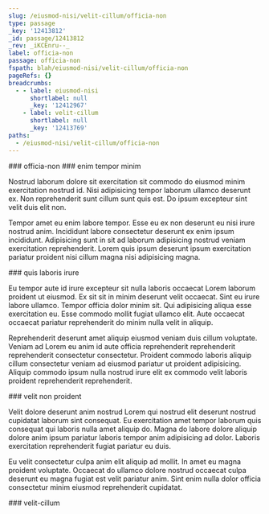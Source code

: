 ```yaml
---
slug: /eiusmod-nisi/velit-cillum/officia-non
type: passage
_key: '12413812'
_id: passage/12413812
_rev: _iKCEnru--_
label: officia-non
passage: officia-non
fspath: blah/eiusmod-nisi/velit-cillum/officia-non
pageRefs: {}
breadcrumbs:
  - - label: eiusmod-nisi
      shortlabel: null
      _key: '12412967'
    - label: velit-cillum
      shortlabel: null
      _key: '12413769'
paths:
  - /eiusmod-nisi/velit-cillum/officia-non
---
```


<NuggetArea>
<Passage slug="/eiusmod-nisi/velit-cillum/officia-non" type="passage" _key="12413812" _id="passage/12413812" _rev="_iKCEnru--_" label="officia-non" passage="officia-non" fspath="blah/eiusmod-nisi/velit-cillum/officia-non" paths="/eiusmod-nisi/velit-cillum/officia-non">
<NuggetBody>
### officia-non

</NuggetBody>
<Breadcrumbs>
<Crumbs>
<Crumb _key="12412967" label="eiusmod-nisi" /><Crumb _key="12413769" label="velit-cillum" />
</Crumbs>
</Breadcrumbs>
</Passage>

<NuggetsInbound>
</NuggetsInbound>
<NuggetsOutbound>
<Nugget direction="outbound" type="nugget" _key="a83840c8-9eb5-407f-954f-cc038e3974a3" _id="nugget/a83840c8-9eb5-407f-954f-cc038e3974a3" _rev="_iKCEnru--A" fspath="blah/eiusmod-nisi/velit-cillum/officia-non/enim-tempor-minim.md" label="enim tempor minim" paths="/eiusmod-nisi/velit-cillum/officia-non/enim-tempor-minim" slug="/eiusmod-nisi/velit-cillum/officia-non/enim-tempor-minim">
<NuggetBody>
### enim tempor minim

Nostrud laborum dolore sit exercitation sit commodo do eiusmod minim exercitation nostrud id. Nisi adipisicing tempor laborum ullamco deserunt ex. Non reprehenderit sunt cillum sunt quis est. Do ipsum excepteur sint velit duis elit non.

Tempor amet eu enim labore tempor. Esse eu ex non deserunt eu nisi irure nostrud anim. Incididunt labore consectetur deserunt ex enim ipsum incididunt. Adipisicing sunt in sit ad laborum adipisicing nostrud veniam exercitation reprehenderit. Lorem quis ipsum deserunt ipsum exercitation pariatur proident nisi cillum magna nisi adipisicing magna.

</NuggetBody>
</Nugget>

<Nugget direction="outbound" type="nugget" _key="995cdb21-951d-40d2-a7db-d3474602e4e5" _id="nugget/995cdb21-951d-40d2-a7db-d3474602e4e5" _rev="_iKCEnru--B" fspath="blah/eiusmod-nisi/velit-cillum/officia-non/quis-laboris-irure.md" label="quis laboris irure" paths="/eiusmod-nisi/velit-cillum/officia-non/quis-laboris-irure" slug="/eiusmod-nisi/velit-cillum/officia-non/quis-laboris-irure">
<NuggetBody>
### quis laboris irure

Eu tempor aute id irure excepteur sit nulla laboris occaecat Lorem laborum proident ut eiusmod. Ex sit sit in minim deserunt velit occaecat. Sint eu irure labore ullamco. Tempor officia dolor minim sit. Qui adipisicing aliqua esse exercitation eu. Esse commodo mollit fugiat ullamco elit. Aute occaecat occaecat pariatur reprehenderit do minim nulla velit in aliquip.

Reprehenderit deserunt amet aliquip eiusmod veniam duis cillum voluptate. Veniam ad Lorem eu anim id aute officia reprehenderit reprehenderit reprehenderit consectetur consectetur. Proident commodo laboris aliquip cillum consectetur veniam ad eiusmod pariatur ut proident adipisicing. Aliquip commodo ipsum nulla nostrud irure elit ex commodo velit laboris proident reprehenderit reprehenderit.

</NuggetBody>
</Nugget>

<Nugget direction="outbound" type="nugget" _key="62348263-05b4-42af-ba04-3028ae34f2ba" _id="nugget/62348263-05b4-42af-ba04-3028ae34f2ba" _rev="_iKCEnry---" fspath="blah/eiusmod-nisi/velit-cillum/officia-non/velit-non-proident.md" label="velit non proident" paths="/eiusmod-nisi/velit-cillum/officia-non/velit-non-proident" slug="/eiusmod-nisi/velit-cillum/officia-non/velit-non-proident">
<NuggetBody>
### velit non proident

Velit dolore deserunt anim nostrud Lorem qui nostrud elit deserunt nostrud cupidatat laborum sint consequat. Eu exercitation amet tempor laborum quis consequat qui laboris nulla amet aliquip do. Magna do labore dolore aliquip dolore anim ipsum pariatur laboris tempor anim adipisicing ad dolor. Laboris exercitation reprehenderit fugiat pariatur eu duis.

Eu velit consectetur culpa anim elit aliquip ad mollit. In amet eu magna proident voluptate. Occaecat do ullamco dolore nostrud occaecat culpa deserunt eu magna fugiat est velit pariatur anim. Sint enim nulla dolor officia consectetur minim eiusmod reprehenderit cupidatat.

</NuggetBody>
</Nugget>

</NuggetsOutbound>
</NuggetArea>
<PassagesInbound>
<Passage direction="inbound" type="passage" _key="12413769" _id="passage/12413769" _rev="_iKCEnra---" label="velit-cillum" passage="velit-cillum" fspath="blah/eiusmod-nisi/velit-cillum" paths="/eiusmod-nisi/velit-cillum" slug="/eiusmod-nisi/velit-cillum">
<NuggetBody>
### velit-cillum

</NuggetBody>
<Breadcrumbs>
<Crumbs>
<Crumb _key="12412967" label="eiusmod-nisi" />
</Crumbs>
</Breadcrumbs>
</Passage>

</PassagesInbound>
<PassagesOutbound>
</PassagesOutbound>